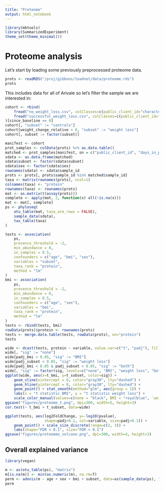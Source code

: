 ```yaml
---
title: "Proteome"
output: html_notebook
---
```


```r
library(mbtools)
library(SummarizedExperiment)
theme_set(theme_minimal())
```

# Proteome analysis

Let's start by loading some previously preprocessed proteome data.

```r
prots <- readRDS("/proj/gibbons/toadnet/data/proteome.rds")
prots
```

This includes data for all of Arivale so let's filter the sample we are interested in:

```r
cohort <- rbind(
    fread("no_weight_loss.csv", colClasses=c(public_client_id="character")),
    fread("successful_weight_loss.csv", colClasses=c(public_client_id="character"))
)[since_baseline == 0]
cohort[, "subset" := "controls"]
cohort[weight_change_relative < 0, "subset" := "weight loss"]
cohort[, subset := factor(subset)]

manifest <- cohort
prot_samples <- colData(prots) %>% as.data.table()
matched <- prot_samples[manifest, on = c("public_client_id", "days_in_program")]
sdata <- as.data.frame(matched)
sdata$subset <- factor(sdata$subset)
sdata$sex <- factor(sdata$sex)
rownames(sdata) <- sdata$sample_id
prots <- prots[, prots$sample_id %in% matched$sample_id]
taxa <- matrix(rownames(prots), ncol=1)
colnames(taxa) <- "protein"
rownames(taxa) <- rownames(prots)
mat <- as.matrix(t(assay(prots)))
complete <- apply(mat, 2, function(x) all(!is.na(x)))
mat <- mat[, complete]
ps <- phyloseq(
    otu_table(mat, taxa_are_rows = FALSE),
    sample_data(sdata),
    tax_table(taxa)
)
```

```r
tests <- association(
    ps, 
    presence_threshold = -2,
    min_abundance = 0,
    in_samples = 0.5,
    confounders = c("age", "bmi", "sex"),
    variables = "subset",
    taxa_rank = "protein",
    method = "lm"
)
bmi <- association(
    ps, 
    presence_threshold = -2,
    min_abundance = 0,
    in_samples = 0.5,
    confounders = c("age", "sex"),
    variables = "bmi",
    taxa_rank = "protein",
    method = "lm"
)
tests <- rbind(tests, bmi)
rowData(prots)$protein <- rownames(prots)
tests <- merge.data.table(tests, rowData(prots), on="protein")
tests
```

```r
wide <- dcast(tests, protein ~ variable, value.var=c("t", "padj"), fill=0)
wide[, "sig" := "none"]
wide[padj_bmi < 0.05, "sig" := "BMI"]
wide[padj_subset < 0.05, "sig" := "weight loss"]
wide[padj_bmi < 0.05 & padj_subset < 0.05, "sig" := "both"]
wide[, "sig" := factor(sig, levels=c("none", "BMI", "weight loss", "both"))]
ggplot(wide, aes(x=t_bmi, y=t_subset, color=sig)) +
    geom_vline(xintercept = 0, color="gray30", lty="dashed") +
    geom_hline(yintercept = 0, color="gray30", lty="dashed") +
    geom_point() + stat_smooth(method="glm", aes(group = 1)) +
    labs(x = "t statistic BMI", y = "t statistic weight loss") +
    scale_color_manual(values=c(none = "black", BMI = "royalblue", `weight loss`="orange", both = "pink"))
ggsave("figures/proteome_t.png", dpi=300, width=5, height=3)
cor.test(~ t_bmi + t_subset, data=wide)
```

```r

ggplot(tests, aes(log2FoldChange, y=-log10(pvalue), 
                  shape=padj<0.1, col=variable, size=padj<0.1)) +
    geom_point() + scale_size_discrete(range=c(2, 3)) +
    labs(shape="FDR < 0.1", size="FDR < 0.1")
ggsave("figures/proteomee_volcano.png", dpi=300, width=4, height=3)
```

## Overall explained variance

```r
library(vegan)

m <- as(otu_table(ps), "matrix")
m[is.na(m)] <- min(as.numeric(m), na.rm=T)
perm <- adonis(m ~ age + sex + bmi + subset, data=as(sample_data(ps), "data.frame"), method="euclidean")
perm
```
